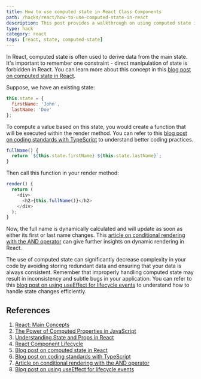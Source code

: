 ```yaml
---
title: How to use computed state in React Class Components
path: /hacks/react/how-to-use-computed-state-in-react
description: This post provides a walkthrough on using computed state in React. It covers its benefits in reducing code complexity, ensuring data consistency and highlights the constraint of avoiding direct state manipulation. A must-read for React developers aiming for code efficiency.
type: hack
category: react
tags: [react, state, computed-state]
---
```


In React, computed state is often used to derive data from the main state. It's important to remember one constraint - direct manipulation of state is forbidden in React. You can learn more about this concept in this [blog post on computed state in React](https://samuellawrentz.com/blog/computed-state-in-react).

Suppose, we have an existing state:

```javascript
this.state = {
  firstName: 'John',
  lastName: 'Doe'
};
```

To compute a value based on this state, you would create a function that will be executed within the render method. You can refer to this [blog post on coding standards with TypeScript](https://samuellawrentz.com/blog/coding-standards-husky-typescript-lint-staged) to understand better coding practices.

```javascript
fullName() {
  return `${this.state.firstName} ${this.state.lastName}`;
}
```

Then call this function in your render method:

```javascript
render() {
  return (
    <div>
      <h2>{this.fullName()}</h2>
    </div>
  );
}
```

Now, the full name is dynamically calculated and will update as soon as either its first or last name changes. This [article on conditional rendering with the AND operator](https://samuellawrentz.com/hacks/react/conditional-rendering-with-and-operator) can give further insights on dynamic rendering in React.

The use of computed state can significantly decrease complexity in your code by avoiding storing redundant data and ensuring that your data is always consistent. Remember that improperly handling computed state may result in inconsistency and subtle bugs in your application. You can refer to this [blog post on using useEffect for lifecycle events](https://samuellawrentz.com/hacks/react/use-effect-for-lifecycle-events) to understand how to handle state changes efficiently.

## References
1. [React: Main Concepts](https://reactjs.org/docs/hello-world.html)
2. [The Power of Computed Properties in JavaScript](https://developer.mozilla.org/en-US/docs/Web/JavaScript/Reference/Functions/get)
3. [Understanding State and Props in React](https://reactjs.org/docs/faq-state.html)
4. [React Component Lifecycle](https://reactjs.org/docs/react-component.html#the-component-lifecycle)
5. [Blog post on computed state in React](https://samuellawrentz.com/blog/computed-state-in-react)
6. [Blog post on coding standards with TypeScript](https://samuellawrentz.com/blog/coding-standards-husky-typescript-lint-staged)
7. [Article on conditional rendering with the AND operator](https://samuellawrentz.com/hacks/react/conditional-rendering-with-and-operator)
8. [Blog post on using useEffect for lifecycle events](https://samuellawrentz.com/hacks/react/use-effect-for-lifecycle-events)